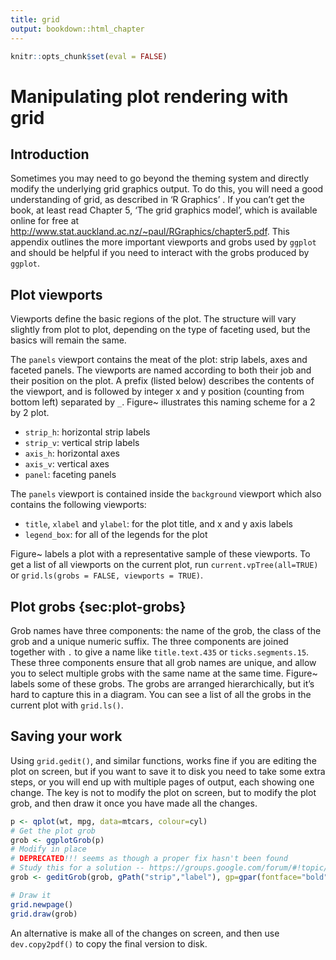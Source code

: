 ```yaml
---
title: grid
output: bookdown::html_chapter
---
```


```r
knitr::opts_chunk$set(eval = FALSE)
```

# Manipulating plot rendering with grid {#cha:grid}

## Introduction

Sometimes you may need to go beyond the theming system and directly modify the underlying grid graphics output.  To do this, you will need a good understanding of grid, as described in 'R Graphics' \citep{murrell:2005}.  If you can't get the book, at least read Chapter 5, 'The grid graphics model', which is available online for free at  <http://www.stat.auckland.ac.nz/~paul/RGraphics/chapter5.pdf>.  This appendix outlines the more important viewports and grobs used by `ggplot` and should be helpful if you need to interact with the grobs produced by `ggplot`. \index{Grid} \index{Package!grid}

## Plot viewports {#sec:plot-viewports}

Viewports define the basic regions of the plot.  The structure will vary slightly from plot to plot, depending on the type of faceting used, but the basics will remain the same. \index{Viewports} \index{Grid!viewports}

The `panels` viewport contains the meat of the plot: strip labels, axes and faceted panels.  The viewports are named according to both their job and their position on the plot.  A prefix (listed below) describes the contents of the viewport, and is followed by integer x and y position (counting from bottom left) separated by `_`.  Figure~\ref{fig:panelvp} illustrates this naming scheme for a 2 by 2 plot.

* `strip_h`: horizontal strip labels
* `strip_v`: vertical strip labels
* `axis_h`: horizontal axes
* `axis_v`: vertical axes
* `panel`: faceting panels

\begin{figure}[htbp]
  \centering
    \includegraphics[width=0.5 \linewidth]{diagrams/grid-panelvp}
  \caption{Naming scheming of the panel viewports.}
  \label{fig:panelvp}
\end{figure}

The `panels` viewport is contained inside the `background` viewport which also contains the following viewports:

* `title`, `xlabel` and `ylabel`: for the plot title, and x and y axis labels
* `legend_box`: for all of the legends for the plot

\noindent Figure~\ref{fig:viewports} labels a plot with a representative sample of these viewports.  To get a list of all viewports on the current plot, run `current.vpTree(all=TRUE)` or `grid.ls(grobs = FALSE, viewports = TRUE)`.

\begin{figure}[htbp]
  \centering
    \includegraphics[width=\linewidth]{diagrams/grid-viewports}
  \caption{Diagram showing the structure and names of viewports.}
  \label{fig:viewports}
\end{figure}

## Plot grobs {sec:plot-grobs}

Grob names have three components: the name of the grob, the class of the grob and a unique numeric suffix.  The three components are joined together with `.` to give a name like `title.text.435` or `ticks.segments.15`.  These three components ensure that all grob names are unique, and allow you to select multiple grobs with the same name at the same time.  Figure~\ref{fig:grobs} labels some of these grobs.  The grobs are arranged hierarchically, but it's hard to capture this in a diagram.  You can see a list of all the grobs in the current plot with `grid.ls()`.  \index{Grid!grobs}

\begin{figure}[htbp]
  \centering
    \includegraphics[width=\linewidth]{diagrams/grid-grobs}
  \caption{A selection of the most important grobs.}
  \label{fig:grobs}
\end{figure}

<!--
% \section{Editing existing objects on the plot}
% \label{sec:grid-existing}
% 
% From time to time, the theming system will not give you enough control.  This may occur if you want to modify a single element of a plot, like one grid line or a single label.  Where possible, using the theming system will be easier, because using grid will affect a component, but not the space saved for that element.
% 
% Most of the difficulty in modifying elements of the plot is figuring out what the grob you want to modify is called.  Once you have that you can use {\tt grid.gedit}, to locate and then modify that grob. 
% 
% To fully identify a grob, you need to use a \code{gPath}.  A \code{gPath} can either be a string specifying a single grob name, or a sequence of grob names that describe hierarchy to travel down to get to the grob of interest with the {\tt gPath} function.  Using a string will find all grobs with that name regardless of their position in the hierarchy.  For example, {\tt "label"} will find all grobs called label, regardless of where they are.  To be more specific, using {\tt gPath("parent", "child")} will only find grobs named ``child'' with a parent called ``parent''.  For example, {\tt gPath("xaxis", "label")} will locate only labels on the x-axis.
% 
% Modifying a grob requires some knowledge of the different parameters of the grob.  This is where the second part of the grob name is useful, as it will tell you whether you are modifying a line, or a rect or a text grob.  You can get more information by looking at the documentation for that grob, eg. {\tt ?grid.rect, ?grid.text, ?grid.lines}   As well as individual parameters, all grobs share a common set of graphical parameters described in Table \ref{tbl:gpar}. [Specifications](#cha:specifications) describes the values that these may take.
% 
% \begin{table}
%   \begin{center}
%   \begin{tabular}{lll}
%     \toprule
%     Grid parameter & \ggplot aesthetic &  Description \\
%     \midrule
%     lwd & size & Line width (in pts) \\
%     col & colour & Border colour \\
%     fill  & fill & Fill colour \\
%     fontsize & size & Font size (in pts) \\
%     fontface & --- & Font face (bold, italic, ...) \\
%     \bottomrule
%   \end{tabular}
%   \end{center}
%   \caption{Common graphical parameters for grid grobs.  Note that point size is controlled separately.}
%   \label{tbl:gpar}
% \end{table}
% 
% In this example, we edit the font of all labels.
% 
% \begin{alltt}
% qplot(mpg, wt, data = mtcars, facets = . ~ cyl)
% \includegraphics[width=0.75\linewidth]{grid1}
% grid.gedit("text", gp = gpar(fontsize=14, col="red"))
% \includegraphics[width=0.75\linewidth]{grid2}
% \end{alltt}
% % dev.copy2pdf(file = "grid1.pdf", width = 6, height = 3)
% % dev.copy2pdf(file = "grid2.pdf", width = 6, height = 3)
% 
% To edit just one type of label, we need to use the hierarchy of grobs and the {\tt gPath} function:
% 
% \begin{alltt}
% qplot(mpg, wt, data = mtcars, facets = . ~ cyl)
% grid.gedit(gPath("strip","text"), gp = gpar(fontface="bold"))
% \includegraphics[width=0.75\linewidth]{grid3}
% grid.gedit(gPath("axis_h", "text"), gp = gpar(col="red"))
% \includegraphics[width=0.75\linewidth]{grid4}
% \end{alltt}
% % dev.copy2pdf(file = "grid3.pdf", width = 6, height = 3)
% % dev.copy2pdf(file = "grid4.pdf", width = 6, height = 3)
-->

## Saving your work {#sec:grid-save}

Using `grid.gedit()`, and similar functions, works fine if you are editing the plot on screen, but if you want to save it to disk you need to take some extra steps, or you will end up with multiple pages of output, each showing one change.  The key is not to modify the plot on screen, but to modify the plot grob, and then draw it once you have made all the changes. \index{Saving!grid graphics}

```r
p <- qplot(wt, mpg, data=mtcars, colour=cyl)
# Get the plot grob
grob <- ggplotGrob(p)
# Modify in place
# DEPRECATED!!! seems as though a proper fix hasn't been found
# Study this for a solution -- https://groups.google.com/forum/#!topic/ggplot2/iygHrbUNy7w
grob <- geditGrob(grob, gPath("strip","label"), gp=gpar(fontface="bold"))

# Draw it
grid.newpage()
grid.draw(grob)
```

An alternative is make all of the changes on screen, and then use `dev.copy2pdf()` to copy the final version to disk.
